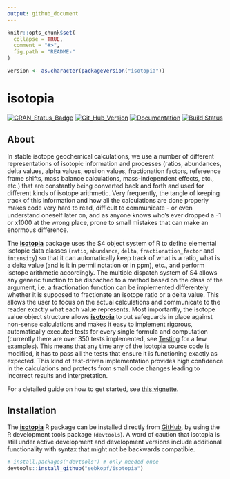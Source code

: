 ```yaml
---
output: github_document
---
```


<!-- README.md is generated from README.Rmd. Please edit that file -->

```r
knitr::opts_chunk$set(
  collapse = TRUE,
  comment = "#>",
  fig.path = "README-"
)

version <- as.character(packageVersion("isotopia"))
```

# isotopia

[![CRAN_Status_Badge](http://www.r-pkg.org/badges/version/isotopia)](https://cran.r-project.org/package=isotopia)
[![Git_Hub_Version](https://img.shields.io/badge/GitHub-`r version`-orange.svg?style=flat-square)](/commits)
[![Documentation](https://img.shields.io/badge/docs-online-green.svg)](http://isotopia.kopflab.org/)
[![Build Status](https://travis-ci.org/sebkopf/isotopia.svg?branch=master)](https://travis-ci.org/sebkopf/isotopia)

## About

In stable isotope geochemical calculations, we use a number of different representations of isotopic information and processes (ratios, abundances, delta values, alpha values, epsilon values, fractionation factors, refereence frame shifts, mass balance calculations, mass-independent effects, etc., etc.) that are constantly being converted back and forth and used for different kinds of isotope arithmetic. Very frequently, the tangle of keeping track of this information and how all the calculations are done properly makes code very hard to read, difficult to communicate - or even understand oneself later on, and as anyone knows who's ever dropped a -1 or x1000 at the wrong place, prone to small mistakes that can make an enormous difference.

The [**isotopia**](http://isotopia.kopflab.org/) package uses the S4 object system of R to define elemental isotopic data classes (`ratio`, `abundance`, `delta`, `fractionation_factor` and `intensity`) so that it can automatically keep track of what is a ratio, what is a delta value (and is it in permil notation or in ppm), etc., and perform isotope arithmetic accordingly. The multiple dispatch system of S4 allows any generic function to be dispached to a method based on the class of the argument, i.e. a fractionation function can be implemented differentely whether it is supposed to fractionate an isotope ratio or a delta value. This allows the user to focus on the actual calculations and communicate to the reader exactly what each value represents. Most importantly, the isotope value object structure allows [**isotopia**](http://isotopia.kopflab.org/) to put safeguards in place against non-sense calculations and makes it easy to implement rigorous, automatically executed tests for every single formula and computation (currently there are over 350 tests implemented, see [Testing](#testing) for a few examples). This means that any time any of the isotopia source code is modified, it has to pass all the tests that ensure it is functioning exactly as expected. This kind of test-driven implementation provides high confidence in the calculations and protects from small code changes leading to incorrect results and interpretation. 

For a detailed guide on how to get started, see [this vignette](https://isotopia.kopflab.org/articles/isotopia.html).

## Installation

The [**isotopia**](http://isotopia.kopflab.org/) R package can be installed directly from [GitHub](https://github.com/), by using the R development tools package (`devtools`). A word of caution that isotopia is still under active development and development versions include additional functionality with syntax that might not be backwards compatible.

```r
# install.packages("devtools") # only needed once
devtools::install_github("sebkopf/isotopia")
```
